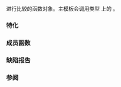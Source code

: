 {{cpp/title|greater_equal}}
{{cpp/utility/functional/navbar}}
{{dcl begin}}
{{dcl header|functional}}
{{dcl rev multi
|dcl1=
template&lt; class T &gt;
struct greater_equal;
|since2=c++14|dcl2=
template&lt; class T = void &gt;
struct greater_equal;
}}
{{dcl end}}

进行比较的函数对象。主模板会调用类型 {{tt|T}} 上的 {{c|1=operator&gt;=}}。

===特化===
{{dsc begin}}
{{dsc inc|cpp/utility/functional/dsc greater_equal_void}}
{{dsc end}}

{{cpp/utility/functional/member types|result=bool|arg1=T|arg2=T}}

===成员函数===
{{dsc begin}}
{{dsc mem fun|operator()|nolink=true|检查第一实参是否''大于''{{sep}}或''等于''{{sep}}第二个}}
{{dsc end}}

{{member|{{small|std::greater_equal::}}operator()|2=
{{dcl begin}}
{{dcla|constexpr=c++14|1=
bool operator()( const T&amp; lhs, const T&amp; rhs ) const;
}}
{{dcl end}}

检查 {{c|lhs}} 是否''大于''{{sep}}或''等于'' {{c|rhs}}。

===参数===
{{par begin}}
{{par|lhs, rhs|要比较的值}}
{{par end}}

===返回值===
{{c|1=lhs &gt;= rhs}}。

如果 {{tt|T}} 是指针类型，那么结果会与[[cpp/language/operator comparison#指针全序|由实现定义的指针严格全序]]保持一致。

{{cpp/impldef exception}}

===可能的实现===
{{eq fun|1=
constexpr bool operator()(const T &amp;lhs, const T &amp;rhs) const 
{
    return lhs &gt;= rhs; // 假设实现会处理指针全序
}
}
}}
}}

===缺陷报告===
{{dr list begin}}
{{dr list item|wg=lwg|dr=2562|std=C++98|before=指针全序可能不一致|after=保证一致}}
{{dr list end}}

===参阅===
{{dsc begin}}
{{dsc inc|cpp/utility/functional/dsc less}}
{{dsc inc|cpp/utility/functional/ranges/dsc {{SUBPAGENAMEE}}}}
{{dsc end}}

{{langlinks|de|en|es|fr|it|ja|pt|ru}}